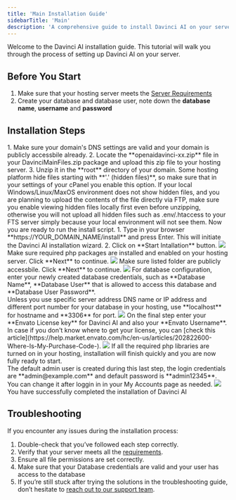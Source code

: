 ```yaml
---
title: 'Main Installation Guide'
sidebarTitle: 'Main'
description: 'A comprehensive guide to install Davinci AI on your server, with detailed steps and solutions for common issues.'
---
```


Welcome to the Davinci AI installation guide. This tutorial will walk you through the process of setting up Davinci AI on your server.

## Before You Start

1. Make sure that your hosting server meets the [Server Requirements](/requirements)
2. Create your database and database user, note down the **database name**, **username** and **password**

## Installation Steps

<Steps>
  <Step title="Upload Davinci AI Files">
    1. Make sure your domain's DNS settings are valid and your domain is publicly accessbile already. 
    2. Locate the **openaidavinci-xx.zip** file in your DavinciMainFiles.zip package and upload this zip file to your hosting server.
    3. Unzip it in the **root** directory of your domain. 
    <Note> Some hosting platform hide files starting with **'.' (hidden files)**, so make sure that in your settings of your cPanel you enable this option.</Note>
    <Warning> If your local Windows/Linux/MaxOS environment does not show hidden files, and you are planning to upload the contents of the file directly via FTP, make sure you enable viewing hidden files locally first even before unzipping, otherwise you will not upload all hidden files such as .env/.htaccess to your FTS server simply because your local environment will not see them.</Warning>
  </Step>
  <Step title="Start Installation">
    Now you are ready to run the install script. 
    1. Type in your browser **https://YOUR_DOMAIN_NAME/install** and press Enter. This will initiate the Davinci AI installation wizard. 
    2. Click on **Start Intallation** button.
    <img src="/images/install/install-1.png" />
  </Step>
  <Step title="PHP Requirements">
    Make sure required php packages are installed and enabled on your hosting server. Click **Next** to continue.
    <img src="/images/install/install-2.png" />
  </Step>
  <Step title="Folder Access Permissions">
    Make sure listed folder are publicly accessbile. Click **Next** to continue.
    <img src="/images/install/install-3.png" />
  </Step>
  <Step title="Database configuration">
    For database configuration, enter your newly created database credentials, such as **Database Name**, **Database User** that is allowed to access this database and **Database User Password**. <br />
    Unless you use specific server address DNS name or IP address and different port number for your database in your hosting, use **localhost** for hostname and **3306** for port.
    <img src="/images/install/install-4.png" /> 
  </Step>
  <Step title="Activation">
    On the final step enter your **Envato License key** for Davinci AI and also your **Envato Username**. In case if you don't know where to get your license, you can [check this article](https://help.market.envato.com/hc/en-us/articles/202822600-Where-Is-My-Purchase-Code-).
    <img src="/images/install/install-5.png" /> 
  </Step>
  <Step title="Installatoin Completed">
     If all the required php libraries are turned on in your hosting, installation will finish quickly and you are now fully ready to start. <br /> 
     The default admin user is created during this last step, the login credentials are **admin@example.com** and default password is **admin12345**. You can change it after loggin in in your My Accounts page as needed.
    <img src="/images/install/install-6.png" />
  </Step>
  <Step title="Finish">
    <Check>You have successfully completed the installation of Davinci AI</Check>
  </Step>
</Steps>

## Troubleshooting 

If you encounter any issues during the installation process:

1. Double-check that you’ve followed each step correctly.
2. Verify that your server meets all the [requirements](/requirements).
3. Ensure all file permissions are set correctly.
4. Make sure that your Database credentials are valid and your user has access to the database
5. If you’re still stuck after trying the solutions in the troubleshooting guide, don’t hesitate to [reach out to our support team](https://berkine.ticksy.com).